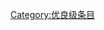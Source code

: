 {{catmore1|[[Wikipedia:测量专题|Wikipedia:测量专题]]}}
{{Articles by Quality|topic=测量|project=测量|format=TOC}}
{{emptycat}}

[[Category:优良级条目|Category:优良级条目]]